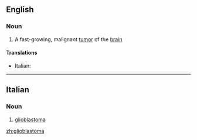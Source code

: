 ==English==

===Noun===
{{wikipedia}}
{{en-noun}}

# A fast-growing, malignant [[tumor]] of the [[brain]]

====Translations====
{{trans-top}}
*Italian: {{t-|it|glioblastoma|m}}
{{trans-mid}}

{{trans-bottom}}

----
==Italian==

===Noun===
{{wikipedia|lang=it}}
{{it-noun|glioblastom|m|a|i}}

#{{medicine|lang=it}} [[#English|glioblastoma]]

[[zh:glioblastoma]]
